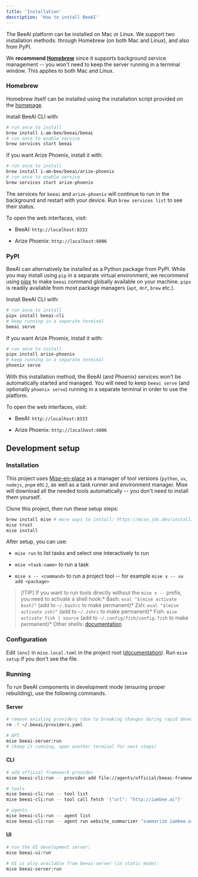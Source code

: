 ```yaml
---
title: 'Installation'
description: 'How to install BeeAI'
---
```


The BeeAI platform can be installed on Mac or Linux. We support two installation methods: through Homebrew (on both Mac and Linux), and also from PyPI.

We **recommend [Homebrew](https://brew.sh/)** since it supports background service management -- you won't need to keep the server running in a terminal window. This applies to both Mac and Linux.

### Homebrew

Homebrew itself can be installed using the installation script provided on the [homepage](https://brew.sh/).

Install BeeAI CLI with:

```sh
# run once to install
brew install i-am-bee/beeai/beeai
# run once to enable service
brew services start beeai
```

If you want Arize Phoenix, install it with:

```sh
# run once to install
brew install i-am-bee/beeai/arize-phoenix
# run once to enable service
brew services start arize-phoenix
```

The services for `beeai` and `arize-phoenix` will continue to run in the background and restart with your device. Run `brew services list` to see their status.

To open the web interfaces, visit:

* BeeAI: `http://localhost:8333`

* Arize Phoenix: `http://localhost:6006`

### PyPI

BeeAI can alternatively be installed as a Python package from PyPI. While you may install using `pip` in a separate virtual environment, we recommend using [pipx](https://pipx.pypa.io/stable/) to make `beeai` command globally available on your machine. `pipx` is readily available from most package managers (`apt`, `dnf`, `brew` etc.).

Install BeeAI CLI with:

```sh
# run once to install
pipx install beeai-cli
# keep running in a separate terminal
beeai serve
```

If you want Arize Phoenix, install it with:

```sh
# run once to install
pipx install arize-phoenix
# keep running in a separate terminal
phoenix serve
```

With this installation method, the BeeAI (and Phoenix) services won't be automatically started and managed. You will need to keep `beeai serve` (and optionally `phoenix serve`) running in a separate terminal in order to use the platform.

To open the web interfaces, visit:

* BeeAI: `http://localhost:8333`

* Arize Phoenix: `http://localhost:6006`

## Development setup

### Installation

This project uses [Mise-en-place](https://mise.jdx.dev/) as a manager of tool versions (`python`, `uv`, `nodejs`, `pnpm` etc.), as well as a task runner and environment manager. Mise will download all the needed tools automatically -- you don't need to install them yourself.

Clone this project, then run these setup steps:

```sh
brew install mise # more ways to install: https://mise.jdx.dev/installing-mise.html
mise trust
mise install
```

After setup, you can use:

* `mise run` to list tasks and select one interactively to run

* `mise <task-name>` to run a task

* `mise x -- <command>` to run a project tool -- for example `mise x -- uv add <package>`

> \[!TIP]
> If you want to run tools directly without the `mise x --` prefix, you need to activate a shell hook:\* Bash: `eval "$(mise activate bash)"` (add to `~/.bashrc` to make permanent)\* Zsh: `eval "$(mise activate zsh)"` (add to `~/.zshrc` to make permanent)\* Fish: `mise activate fish | source` (add to `~/.config/fish/config.fish` to make permanent)* Other shells: [documentation](https://mise.jdx.dev/installing-mise.html#shells)

### Configuration

Edit `[env]` in `mise.local.toml` in the project root ([documentation](https://mise.jdx.dev/environments/)). Run `mise setup` if you don't see the file.

### Running

To run BeeAI components in development mode (ensuring proper rebuilding), use the following commands.

#### Server

```sh
# remove existing providers (due to breaking changes during rapid development)
rm -f ~/.beeai/providers.yaml

# API
mise beeai-server:run
# (keep it running, open another terminal for next steps)
```

#### CLI

```sh
# add official framework provider 
mise beeai-cli:run -- provider add file://agents/official/beeai-framework/beeai-provider.yaml

# tools
mise beeai-cli:run -- tool list
mise beeai-cli:run -- tool call fetch '{"url": "http://iambee.ai"}'

# agents
mise beeai-cli:run -- agent list
mise beeai-cli:run -- agent run website_summarizer "summarize iambee.ai"
```

#### UI

```sh
# run the UI development server:
mise beeai-ui:run

# UI is also available from beeai-server (in static mode):
mise beeai-server:run
```
